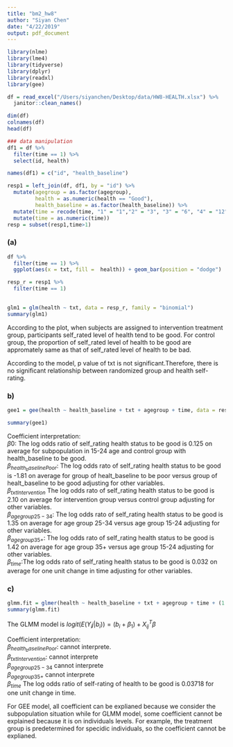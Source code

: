 ```yaml
---
title: "bm2_hw8"
author: "Siyan Chen"
date: "4/22/2019"
output: pdf_document
---
```


```r
library(nlme)
library(lme4)
library(tidyverse)
library(dplyr)
library(readxl)
library(gee)

df = read_excel("/Users/siyanchen/Desktop/data/HW8-HEALTH.xlsx") %>% 
  janitor::clean_names() 

dim(df)
colnames(df)
head(df)
```


```r
### data manipulation
df1 = df %>%
  filter(time == 1) %>% 
  select(id, health) 

names(df1) = c("id", "health_baseline")

resp1 = left_join(df, df1, by = "id") %>% 
  mutate(agegroup = as.factor(agegroup),
         health = as.numeric(health == "Good"),
         health_baseline = as.factor(health_baseline)) %>% 
  mutate(time = recode(time, "1" = "1","2" = "3", "3" = "6", "4" = "12")) %>% 
  mutate(time = as.numeric(time))
resp = subset(resp1,time>1)

```


### (a)

```r
df %>% 
  filter(time == 1) %>% 
  ggplot(aes(x = txt, fill =  health)) + geom_bar(position = "dodge")

resp_r = resp1 %>% 
  filter(time == 1)
  

glm1 = glm(health ~ txt, data = resp_r, family = "binomial")
summary(glm1)
```

According to the plot, when subjects are assigned to intervention treatment group, participants self_rated level of health tend to be good. For control group, the proportion of self_rated level of health to be good are appromately same as that of self_rated level of health to be bad.

According to the model, p value of txt is not significant.Therefore, there is no significant relationship between randomized group and  health self-rating.

### b) 
```r
gee1 = gee(health ~ health_baseline + txt + agegroup + time, data = resp, family = "binomial", id = id, corstr = "unstructured", scale.fix = TRUE, scale.value = 1)

summary(gee1)
```

Coefficient interpretation:\
$\beta0$: The log odds ratio of self_rating health status to be good is 0.125 on average for subpopulation in 15-24 age and control group with health_baseline to be good.\
$\beta_{health_baselinePoor}$: The log odds rato of self_rating health status to be good is -1.81 on average for group of healt_baseline to be poor versus group of healt_baseline to be good adjusting for other variables.\
$\beta_{txtIntervention}$ The log odds rato of self_rating health status to be good is 2.10
on average for intervention group versus control group adjusting for other variables.\
$\beta_{agegroup25-34}$: The log odds rato of self_rating health status to be good is 1.35 on average for age group 25-34 versus age group 15-24 adjusting for other variables.\
$\beta_{agegroup35+}$: The log odds rato of self_rating health status to be good is 1.42 on average for age group 35+  versus age group 15-24 adjusting for other variables.\
$\beta_{time}$:The log odds rato of self_rating health status to be good is 0.032 on average for one unit change in time adjusting for other variables.\

### c)

```r
glmm.fit = glmer(health ~ health_baseline + txt + agegroup + time + (1|id), family = "binomial", data = resp)
summary(glmm.fit)
```

The GLMM model is $logit(E(Y_ij|b_i))=(b_i+\beta_1)+X_{ij}^T\beta$

Coefficient interpretation:\
$\beta_{health_baselinePoor}$: cannot interprete.\
$\beta_{txtIntervention}$: cannot interprete\
$\beta_{agegroup25-34}$ cannot interprete\
$\beta_{agegroup35+}$ cannot interprete\
$\beta_{time}$ The log odds ratio of self-rating of health to be good is 0.03718 for one unit change in time.


For GEE model, all coefficient can be explianed because we consider the subpopulation situation while for GLMM model, some coefficient cannot be explained because it is on individuals levels. For example, the treatment group is predetermined for specidic individuals, so the coefficient cannot be explianed.
